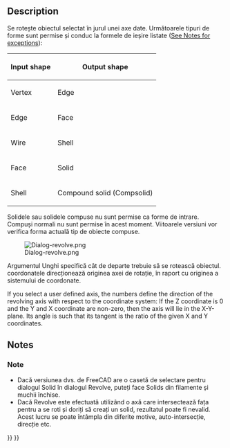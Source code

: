 <languages/>

{{Docnav
|[[Part_Extrude|Extrude]]
|[[Part_Mirror|Mirror]]
|[[Part_Workbench|Part]]
|IconL=Part_Extrude.svg
|IconR=Part_Mirror.svg
|IconC=Workbench_Part.svg
}}

<div class="mw-translate-fuzzy">
{{GuiCommand/ro
|Name=Part Revolve
|Name/ro=Part Revolve
|MenuLocation=Part → Revolve
|Workbenches=[[Part_Workbench/ro|Part]], Complete
|SeeAlso=
}}
</div>

==Description==

<div class="mw-translate-fuzzy">
Se rotește obiectul selectat în jurul unei axe date. Următoarele tipuri de forme
sunt permise și conduc la formele de ieșire listate ([[#Notes|See Notes for exceptions]]):
</div>

{| class="wikitable"
|-
! Input shape
! Output shape
|-
| Vertex 
| Edge
|-
| Edge 
| Face
|-
|Wire 
| Shell
|-
|Face
| Solid
|-
|Shell 
| Compound solid (Compsolid)
|}

<div class="mw-translate-fuzzy">
Solidele sau solidele compuse  nu sunt permise ca forme de intrare. Compuși normali
nu sunt permise în acest moment. Viitoarele versiuni vor verifica forma actuală
tip de obiecte compuse.
</div>

[[Image:Dialog-revolve.png]]

<div class="mw-translate-fuzzy">
Argumentul Unghi specifică cât de departe trebuie să se rotească obiectul.
coordonatele direcționează originea axei de rotație, în raport cu originea
a sistemului de coordonate.
</div>

<div class="mw-translate-fuzzy">
If you select a user defined axis, the numbers define the direction of the
revolving axis with respect to the coordinate system: If the Z coordinate is
0 and the Y and X coordinate are non-zero, then the axis will lie in the 
X-Y-plane.  Its angle is such that its tangent is the ratio of the given 
X and Y coordinates.
</div>

==Notes==

<div class="mw-translate-fuzzy">
===Note===
* Dacă versiunea dvs. de FreeCAD are o casetă de selectare pentru dialogul Solid în dialogul Revolve, puteți face Solids din filamente și muchii închise.
* Dacă Revolve este efectuată utilizând o axă care intersectează fața pentru a se roti și doriți să creați un solid, rezultatul poate fi nevalid. Acest lucru se poate întâmpla din diferite motive, auto-intersecție, direcție etc.
</div>


{{Docnav
|[[Part_Extrude|Extrude]]
|[[Part_Mirror|Mirror]]
|[[Part_Workbench|Part]]
|IconL=Part_Extrude.svg
|IconR=Part_Mirror.svg
|IconC=Workbench_Part.svg
}}

{{Part Tools navi{{#translation:}}}}
{{Userdocnavi{{#translation:}}}}